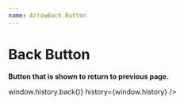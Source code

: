 ```yaml
---
name: ArrowBack Button
---
```



# Back Button

<Props of={ArrowBack} />

**Button that is shown to return to previous page.**

<Playground>
  <ArrowBack
    onBackClick={() => window.history.back()}
    history={window.history}
  />
</Playground>
